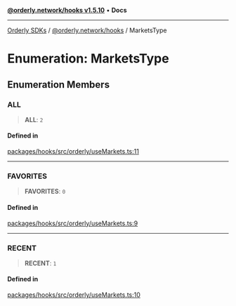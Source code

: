[**@orderly.network/hooks v1.5.10**](/sdks/tech-doc/@orderly.network/hooks/README) • **Docs**

***

[Orderly SDKs](/sdks/tech-doc/packages) / [@orderly.network/hooks](/sdks/tech-doc/@orderly.network/hooks/README) / MarketsType

# Enumeration: MarketsType

## Enumeration Members

### ALL

> **ALL**: `2`

#### Defined in

[packages/hooks/src/orderly/useMarkets.ts:11](https://github.com/OrderlyNetwork/js-sdk/blob/554ae704783e3b83c40bb234a899e8f02987d9b6/packages/hooks/src/orderly/useMarkets.ts#L11)

***

### FAVORITES

> **FAVORITES**: `0`

#### Defined in

[packages/hooks/src/orderly/useMarkets.ts:9](https://github.com/OrderlyNetwork/js-sdk/blob/554ae704783e3b83c40bb234a899e8f02987d9b6/packages/hooks/src/orderly/useMarkets.ts#L9)

***

### RECENT

> **RECENT**: `1`

#### Defined in

[packages/hooks/src/orderly/useMarkets.ts:10](https://github.com/OrderlyNetwork/js-sdk/blob/554ae704783e3b83c40bb234a899e8f02987d9b6/packages/hooks/src/orderly/useMarkets.ts#L10)
